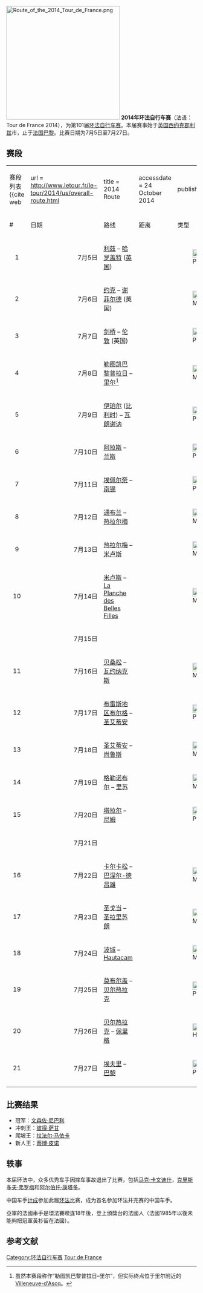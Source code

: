 [[File:Route_of_the_2014_Tour_de_France.png|300px]]
'''2014年环法自行车赛'''（法语：Tour de France 2014），为第101届[[环法自行车赛|环法自行车赛]]。本届赛事始于[[英国|英国]][[西约克郡|西约克郡]][[利兹|利兹]]市，止于[[法国|法国]][[巴黎|巴黎]]。比赛日期为7月5日至7月27日。

== 赛段 ==
{| class="wikitable"
| 赛段列表<ref>{{cite web
|url = http://www.letour.fr/le-tour/2014/us/overall-route.html
|title = 2014 Route
|accessdate = 24 October 2014
|publisher = Le Tour
|archive-url = https://web.archive.org/web/20140703065910/http://www.letour.fr/le-tour/2014/us/overall-route.html
|archive-date = 2014-07-03
|dead-url = yes
}}</ref>
|-
!#
!日期
!路线
!距离
!colspan="2"|类型
!冠军
|-
!style="text-align:center"|1
|align=right|7月5日
| [[利兹|利兹]] – [[哈罗盖特|哈罗盖特]] ([[英国|英国]])
| style="text-align:center;"| {{convert|191|km|0|abbr=on}} 
| [[Image:Plainstage.svg|22px]]
| 平地赛段
| 
|-
!style="text-align:center"|2
|align=right|7月6日
| [[约克|约克]] – [[谢菲尔德|谢菲尔德]] (英国)
| style="text-align:center;"| {{convert|198|km|0|abbr=on}} 
|  [[Image:Mediummountainstage.svg|22px]]
| 丘陵赛段
| 
|-
!style="text-align:center"|3
|align=right|7月7日
| [[剑桥|剑桥]] – [[伦敦|伦敦]] (英国)
| style="text-align:center;"| {{convert|159|km|0|abbr=on}} 
|  [[Image:Plainstage.svg|22px]]
|  平地赛段
| 
|-
!style="text-align:center"|4
|align=right|7月8日
| [[勒图凯巴黎普拉日|勒图凯巴黎普拉日]] – [[里尔|里尔]]<ref>虽然本赛段称作“勒图凯巴黎普拉日–里尔”，但实际终点位于里尔附近的[[Villeneuve-d'Ascq|Villeneuve-d'Ascq]]。</ref>
| style="text-align:center;"| {{convert|164|km|0|abbr=on}} 
| [[Image:Mediummountainstage.svg|22px]]
| 丘陵赛段
| 
|-
!style="text-align:center"|5
|align=right|7月9日
| [[伊珀尔|伊珀尔]] ([[比利时|比利时]]) – [[瓦朗谢讷|瓦朗谢讷]] 
| style="text-align:center;"| {{convert|156|km|0|abbr=on}} 
| [[Image:Plainstage.svg|22px]]
| 平地赛段
| 
|-
!style="text-align:center"|6
|align=right|7月10日
| [[阿拉斯|阿拉斯]] – [[兰斯|兰斯]] 
| style="text-align:center;"| {{convert|194|km|0|abbr=on}} 
| [[Image:Plainstage.svg|22px]]
| 平地赛段
| 
|-
!style="text-align:center"|7
|align=right|7月11日
| [[埃佩尔奈|埃佩尔奈]] – [[南锡|南锡]] 
| style="text-align:center;"| {{convert|233|km|0|abbr=on}} 
| [[Image:Plainstage.svg|22px]]
| 平地赛段
| 
|-
!style="text-align:center"|8
|align=right|7月12日
| [[通布兰|通布兰]] – [[热拉尔梅|热拉尔梅]] 
| style="text-align:center;"| {{convert|161|km|0|abbr=on}} 
| [[Image:Mediummountainstage.svg|22px]]
| 丘陵赛段
| 
|-
!style="text-align:center"|9
|align=right|7月13日
| [[热拉尔梅|热拉尔梅]] – [[米卢斯|米卢斯]] 
| style="text-align:center;"| {{convert|166|km|0|abbr=on}} 
| [[Image:Mediummountainstage.svg|22px]]
| 丘陵赛段
| 
|-
!style="text-align:center"|10
|align=right|7月14日
| [[米卢斯|米卢斯]] – [[Planche_des_Belles_Filles|La Planche des Belles Filles]] 
| style="text-align:center;"| {{convert|161|km|0|abbr=on}} 
| [[Image:Mountainstage.svg|22px]]
| 山地赛段
| 
|-
!
|align=right|7月15日
| colspan="6" style="text-align:center;"| ''休息日''
|-
!style="text-align:center"|11
|align=right|7月16日
| [[贝桑松|贝桑松]] – [[瓦约纳克斯|瓦约纳克斯]] 
| style="text-align:center;"| {{convert|186|km|0|abbr=on}} 
| [[Image:Mediummountainstage.svg|22px]]
| 丘陵赛段
| 
|-
!style="text-align:center"|12
|align=right|7月17日
| [[布雷斯地区布尔格|布雷斯地区布尔格]] – [[圣艾蒂安|圣艾蒂安]] 
| style="text-align:center;"| {{convert|183|km|0|abbr=on}} 
| [[Image:Plainstage.svg|22px]]
| 平地赛段
| 
|-
!style="text-align:center"|13
|align=right|7月18日
| [[圣艾蒂安|圣艾蒂安]] – [[尚鲁斯|尚鲁斯]] 
| style="text-align:center;"| {{convert|200|km|0|abbr=on}} 
| [[Image:Mountainstage.svg|22px]]
| 山地赛段
| 
|-
!style="text-align:center"|14
|align=right|7月19日
| [[格勒诺布尔|格勒诺布尔]] – [[里苏_(上阿尔卑斯省)|里苏]] 
| style="text-align:center;"| {{convert|177|km|0|abbr=on}} 
| [[Image:Mountainstage.svg|22px]]
| 山地赛段
| 
|-
!style="text-align:center"|15
|align=right|7月20日
| [[塔拉尔|塔拉尔]] – [[尼姆|尼姆]] 
| style="text-align:center;"| {{convert|222|km|0|abbr=on}} 
| [[Image:Plainstage.svg|22px]]
| 平地赛段
| 
|-
!
|align=right|7月21日
| colspan="6" style="text-align:center;"| ''休息日''
|-
!style="text-align:center"|16
|align=right|7月22日
| [[卡尔卡松|卡尔卡松]] – [[巴涅尔-德吕雄|巴涅尔-德吕雄]] 
| style="text-align:center;"| {{convert|237|km|0|abbr=on}} 
| [[Image:Mountainstage.svg|22px]]
| 山地赛段
| 
|-
!style="text-align:center"|17
|align=right|7月23日
| [[圣戈当_(上加龙省)|圣戈当]] – [[圣拉里苏朗_(上比利牛斯省)|圣拉里苏朗]] 
| style="text-align:center;"| {{convert|125|km|0|abbr=on}} 
| [[Image:Mountainstage.svg|22px]]
| 山地赛段
| 
|-
!style="text-align:center"|18
|align=right|7月24日
| [[波城|波城]] – [[Hautacam|Hautacam]] 
| style="text-align:center;"| {{convert|145|km|0|abbr=on}} 
| [[Image:Mountainstage.svg|22px]]
| 山地赛段
| 
|-
!style="text-align:center"|19
|align=right|7月25日
| [[莫布尔盖_(上比利牛斯省)|莫布尔盖]] – [[贝尔热拉克|贝尔热拉克]] 
| style="text-align:center;"| {{convert|208|km|0|abbr=on}} 
| [[Image:Plainstage.svg|22px]]
| 平地赛段
| 
|-
!style="text-align:center"|20
|align=right|7月26日
| [[贝尔热拉克|贝尔热拉克]] – [[佩里格|佩里格]] 
| style="text-align:center;"| {{convert|54|km|0|abbr=on}} 
| [[File:History.gif|20px]]
| [[个人计时赛|个人计时赛]]
| 
|-
!style="text-align:center"|21
|align=right|7月27日
| [[埃夫里_(埃松省)|埃夫里]] – [[巴黎|巴黎]]
| style="text-align:center;"| {{convert|136|km|0|abbr=on}} 
| [[Image:Plainstage.svg|22px]]
| 平地赛段
| 
|-
|}

== 比赛结果 ==
* 冠军：[[文森佐·尼巴利|文森佐·尼巴利]]
* 冲刺王：[[彼得·萨甘|彼得·萨甘]]
* 爬坡王：[[拉法尔·马依卡|拉法尔·马依卡]]
* 新人王：[[蒂博·皮诺|蒂博·皮诺]]

== 轶事 ==
本届环法中，众多优秀车手因摔车事故退出了比赛，包括[[马克·卡文迪什|马克·卡文迪什]]，[[克里斯多夫·弗罗梅|克里斯多夫·弗罗梅]]和[[阿尔伯托·康塔多|阿尔伯托·康塔多]]。

中国车手[[计成_(自行车运动员)|计成]]参加此届[[环法自行车赛|环法]]比赛，成为首名参加环法并完赛的中国车手。

亞軍的法國車手是環法賽睽違18年後，登上頒獎台的法國人（法國1985年以後未能夠把冠軍黃衫留在法國）。

==参考文献==
{{reflist}}

[[Category:环法自行车赛|Category:环法自行车赛]]
[[Category:2014年法国体育|Tour de France]]

{{环法自行车赛}}